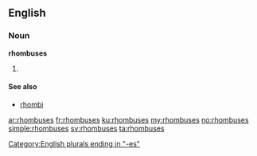 ==English==

===Noun===
'''rhombuses'''

# {{plural of|[[rhombus]]}}

====See also====
*[[rhombi]]

[[Category:English plurals ending in "-es"]]

[[ar:rhombuses]]
[[fr:rhombuses]]
[[ku:rhombuses]]
[[my:rhombuses]]
[[no:rhombuses]]
[[simple:rhombuses]]
[[sv:rhombuses]]
[[ta:rhombuses]]